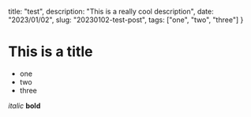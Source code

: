   title: "test", 
  description: "This is a really cool description",
  date: "2023/01/02",
  slug: "20230102-test-post",
  tags: ["one", "two", "three"]
}

# This is a title

- one
- two
- three

_italic_
**bold**
